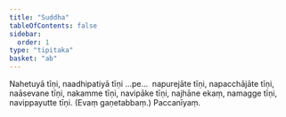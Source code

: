 ```yaml
---
title: "Suddha"
tableOfContents: false
sidebar:
  order: 1
type: "tipitaka"
basket: "ab"
---
```



<DynamicBreadcrumb />

<Division number="10">

<Paragraph number="2181">
Nahetuyā tīṇi, naadhipatiyā tīṇi …pe…  napurejāte tīṇi, napacchājāte tīṇi, naāsevane tīṇi, nakamme tīṇi, navipāke tīṇi, najhāne ekaṃ, namagge tīṇi, navippayutte tīṇi. (Evaṃ gaṇetabbaṃ.)

</Paragraph>
</Division>

<Paragraph number="2182" type="center">
Paccanīyaṃ.
</Paragraph>
